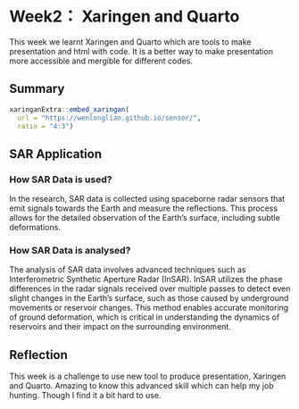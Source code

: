 # Week2： Xaringen and Quarto

This week we learnt Xaringen and Quarto which are tools to make presentation and html with code. It is a better way to make presentation more accessible and mergible for different codes.

## Summary

```r
xaringanExtra::embed_xaringan(
  url = "https://wenlonglian.github.io/sensor/",
  ratio = "4:3")

```

## SAR Application

### How SAR Data is used?

In the research, SAR data is collected using spaceborne radar sensors that emit signals towards the Earth and measure the reflections. This process allows for the detailed observation of the Earth's surface, including subtle deformations.

### How SAR Data is analysed?

The analysis of SAR data involves advanced techniques such as Interferometric Synthetic Aperture Radar (InSAR). InSAR utilizes the phase differences in the radar signals received over multiple passes to detect even slight changes in the Earth's surface, such as those caused by underground movements or reservoir changes. This method enables accurate monitoring of ground deformation, which is critical in understanding the dynamics of reservoirs and their impact on the surrounding environment.

## Reflection

This week is a challenge to use new tool to produce presentation, Xaringen and Quarto. Amazing to know this advanced skill which can help my job hunting. Though I find it a bit hard to use.
